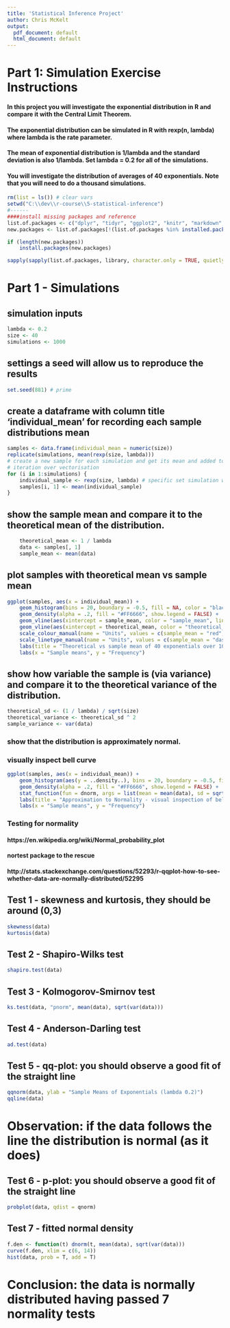 ```yaml
---
title: 'Statistical Inference Project'
author: Chris McKelt
output:
  pdf_document: default
  html_document: default
---
```


# Part 1: Simulation Exercise Instructions

#### In this project you will investigate the exponential distribution in R and compare it with the Central Limit Theorem. 
#### The exponential distribution can be simulated in R with rexp(n, lambda) where lambda is the rate parameter. 
#### The mean of exponential distribution is 1/lambda and the standard deviation is also 1/lambda. Set lambda = 0.2 for all of the simulations. 
#### You will investigate the distribution of averages of 40 exponentials. Note that you will need to do a thousand simulations.




```r
rm(list = ls()) # clear vars
setwd("C:\\dev\\r-course\\5-statistical-inference")
#------
####install missing packages and reference
list.of.packages <- c("dplyr", "tidyr", "ggplot2", "knitr", "markdown", "moments", "nortest", "e1071")
new.packages <- list.of.packages[!(list.of.packages %in% installed.packages()[, "Package"])]

if (length(new.packages))
    install.packages(new.packages)

sapply(sapply(list.of.packages, library, character.only = TRUE, quietly = TRUE), require, character.only = TRUE, quietly = TRUE)
```

# Part 1 - Simulations

## simulation inputs
```r
lambda <- 0.2
size <- 40
simulations <- 1000
```
## settings a seed will allow us to reproduce the results
```r
set.seed(881) # prime
```

## create a dataframe with column title 'individual_mean' for recording each sample distributions mean
```r
samples <- data.frame(individual_mean = numeric(size))
replicate(simulations, mean(rexp(size, lambda)))
# create a new sample for each simulation and get its mean and added to samples data frame
# iteration over vectorisation 
for (i in 1:simulations) {
    individual_sample <- rexp(size, lambda) # specific set simulation with 40 exponentials of lambda
    samples[i, 1] <- mean(individual_sample)
}
```
## show the sample mean and compare it to the theoretical mean of the distribution.
```r
	theoretical_mean <- 1 / lambda
	data <- samples[, 1]
	sample_mean <- mean(data)
```

## plot samples with theoretical mean vs sample mean
```r
ggplot(samples, aes(x = individual_mean)) +
    geom_histogram(bins = 20, boundary = -0.5, fill = NA, color = "black") +
    geom_density(alpha = .2, fill = "#FF6666", show.legend = FALSE) +
    geom_vline(aes(xintercept = sample_mean, color = "sample_mean", linetype = "sample_mean", show.legend = FALSE)) +
    geom_vline(aes(xintercept = theoretical_mean, color = "theoretical_mean", linetype = "theoretical_mean", show.legend = FALSE)) +
    scale_colour_manual(name = "Units", values = c(sample_mean = "red", theoretical_mean = "blue")) +
    scale_linetype_manual(name = "Units", values = c(sample_mean = "dashed", theoretical_mean = "dotted"), guide = FALSE) +
    labs(title = "Theoretical vs sample mean of 40 exponentials over 1000 samples") +
    labs(x = "Sample means", y = "Frequency")
```

## show how variable the sample is (via variance) and compare it to the theoretical variance of the distribution.
```r
theoretical_sd <- (1 / lambda) / sqrt(size)
theoretical_variance <- theoretical_sd ^ 2
sample_variance <- var(data)
```

### show that the distribution is approximately normal.
### visually inspect bell curve
```r
ggplot(samples, aes(x = individual_mean)) +
    geom_histogram(aes(y = ..density..), bins = 20, boundary = -0.5, fill = NA, color = "black") +
    geom_density(alpha = .2, fill = "#FF6666", show.legend = FALSE) +
    stat_function(fun = dnorm, args = list(mean = mean(data), sd = sqrt(sample_variance)), colour = "yellow", size = 2) +
    labs(title = "Approximation to Normality - visual inspection of bell curve") +
    labs(x = "Sample means", y = "Frequency")
```

### Testing for normality
#### https://en.wikipedia.org/wiki/Normal_probability_plot
#### nortest package to the rescue
#### http://stats.stackexchange.com/questions/52293/r-qqplot-how-to-see-whether-data-are-normally-distributed/52295

## Test 1 - skewness and kurtosis, they should be around (0,3)
```r
skewness(data)
kurtosis(data)
```
## Test 2 - Shapiro-Wilks test
```r
shapiro.test(data)
```
## Test 3 - Kolmogorov-Smirnov test
```r
ks.test(data, "pnorm", mean(data), sqrt(var(data)))
```
## Test 4 - Anderson-Darling test
```r
ad.test(data)
```
## Test 5 - qq-plot: you should observe a good fit of the straight line
```r
qqnorm(data, ylab = "Sample Means of Exponentials (lambda 0.2)")
qqline(data)
```

# Observation: if the data follows the line the distribution is normal (as it does)

## Test 6 - p-plot: you should observe a good fit of the straight line
```r
probplot(data, qdist = qnorm)
```
## Test 7 - fitted normal density
```r
f.den <- function(t) dnorm(t, mean(data), sqrt(var(data)))
curve(f.den, xlim = c(6, 14))
hist(data, prob = T, add = T)
```

# Conclusion: the data is normally distributed having passed 7 normality tests